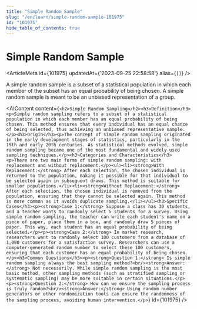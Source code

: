 ```yaml
---
title: "Simple Random Sample"
slug: "/en/learn/simple-random-sample-101975"
id: "101975"
hide_table_of_contents: true
---
```



# Simple Random Sample

<ArticleMeta id={101975} updatedAt={'2023-09-25 22:58:58'} alias={`[]`} />
<div className='border-solid border-b border-t-0 my-4 border-[var(--ifm-color-gray-300)]' />

A simple random sample is a subset of a statistical population in which each member of the subset has an equal probability of being chosen. A simple random sample is meant to be an unbiased representation of a group.

<AIContent content={`<h2>Simple Random Sampling</h2><h3>Definition</h3><p>Simple random sampling refers to a subset of a statistical population in which each member has an equal probability of being chosen. This method ensures that every individual has an equal chance of being selected, thus achieving an unbiased representative sample.</p><h3>Origin</h3><p>The concept of simple random sampling originated in the early development stages of statistics, particularly in the 19th and early 20th centuries. As statistical methods evolved, simple random sampling became one of the most fundamental and widely used sampling techniques.</p><h3>Categories and Characteristics</h3><p>There are two main forms of simple random sampling: with replacement and without replacement.</p><ul><li><strong>With Replacement:</strong> After each selection, the chosen individual is returned to the population, making it possible for that individual to be selected again in subsequent draws. This method is suitable for smaller populations.</li><li><strong>Without Replacement:</strong> After each selection, the chosen individual is removed from the population, ensuring that they cannot be selected again. This method is more common as it avoids duplicate sampling.</li></ul><h3>Specific Cases</h3><p><strong>Case 1:</strong> Suppose a class has 30 students, and a teacher wants to randomly select 5 students for a survey. Using simple random sampling, the teacher can write each student's name on a piece of paper, place them in a box, and randomly draw 5 pieces of paper. This way, each student has an equal probability of being selected.</p><p><strong>Case 2:</strong> In market research, researchers want to randomly select 100 customers from a database of 1,000 customers for a satisfaction survey. Researchers can use a computer-generated random number to select these 100 customers, ensuring that each customer has an equal probability of being chosen.</p><h3>Common Questions</h3><p><strong>Question 1:</strong> Is simple random sampling always the best sampling method?<br/><strong>Answer:</strong> Not necessarily. While simple random sampling is the most basic method, other sampling methods (such as stratified sampling or systematic sampling) may be more suitable in certain situations.</p><p><strong>Question 2:</strong> How can we ensure the sampling process is truly random?<br/><strong>Answer:</strong> Using random number generators or other randomization tools can ensure the randomness of the sampling process, avoiding human intervention.</p>`} id={101975} />
